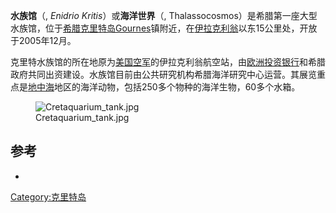 {{Infobox zoo
|zoo_name         = Cretaquarium
|logo             = <!-- 檔案不存在 Cretaquarium_Logo.png ，可從英文維基百科取得 -->
|logo_width       = 80px
|image            = Cretaquarium_entrance.jpg
|image_width      = 300px
|location         = [[希腊|希腊]][[克里特岛|克里特岛]]
|date_opened      = {{Start date|2005|12|18}}
{{coord|35.332685|N|25.282474|E|region:GR|display=inline,title}}
|area             = 1.600 m<sup>2</sup>
|num_species      = 250
|num_animals      = 2.500
|total_tank_vol   =1.700.000 lt
|website          = {{URL|www.cretaquarium.gr}}
}}
'''水族馆'''（{{lang-el|Ενυδρείο Κρήτης}}, ''Enidrio Kritis''）或'''海洋世界'''（{{lang-el|Θαλασσόκοσμος}}, Thalassocosmos）是希腊第一座大型水族馆，位于[[希腊|希腊]][[克里特岛|克里特岛]]Gournes镇附近，在[[伊拉克利翁|伊拉克利翁]]以东15公里处，开放于2005年12月。 

克里特水族馆的所在地原为[[美国空军|美国空军]]的伊拉克利翁航空站，由[[欧洲投资银行|欧洲投资银行]]和希腊政府共同出资建设。水族馆目前由公共研究机构希腊海洋研究中心运营。其展览重点是[[地中海|地中海]]地区的海洋动物，包括250多个物种的海洋生物，60多个水箱。

[[Image:Cretaquarium_tank.jpg|thumb]]

==参考==
<references />
*{{official website|http://www.cretaquarium.gr/en}}
[[Category:克里特岛|Category:克里特岛]]